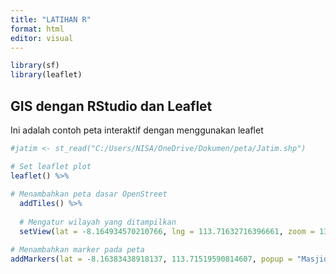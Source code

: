 ```yaml
---
title: "LATIHAN R"
format: html
editor: visual
---
```

```r
library(sf)
library(leaflet)
```
## GIS dengan RStudio dan Leaflet

Ini adalah contoh peta interaktif dengan menggunakan leaflet
```r
#jatim <- st_read("C:/Users/NISA/OneDrive/Dokumen/peta/Jatim.shp")

# Set leaflet plot
leaflet() %>%
  
# Menambahkan peta dasar OpenStreet
  addTiles() %>%
  
  # Mengatur wilayah yang ditampilkan
  setView(lat = -8.164934570210766, lng = 113.71632716396661, zoom = 13) %>%

# Menambahkan marker pada peta
addMarkers(lat = -8.16383438918137, 113.71519590814607, popup = "Masjid Alhikmah UNEJ")
```



